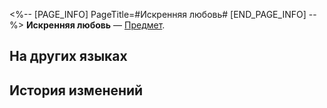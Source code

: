<%-- [PAGE_INFO]
PageTitle=#Искренняя любовь#
[END_PAGE_INFO] --%>
{{Предмет Инфобокс
|id          = 292004
|Изображение = Предмет Искренняя любовь.png
|Тип         = 
|Инвентарь   = 
|Редкость    = 4
|Эффект      = 
|Описание    = Отличный предмет для самообороны. Милый цвет означает, что вы не собираетесь нападать, а смертоносные пули защищают вас от проявлений зла.
}}
{{Описание|''«Омилеть, это цвет для настоящих мужиков!»''}}
'''Искренняя любовь''' — [[Предмет]].

==На других языках==
{{На других языках
|en   = Sincerely Loving You
|zhs  = 真心爱你
|zht  = 真心愛你
|ja   = 真心アイラブユー
|ko   = 끝장나게 사랑해주마
|es   = Amor verdadero
|fr   = Amour sincère
|ru   = Искренняя любовь
|th   = อยากมุมุสุดหัวใจ
|vi   = Tình Yêu Thật Lòng
|de   = Liebe von ganzem Herzen
|id   = Tulus Mencintaimu
|pt   = Sinceramente Te Amando
}}

==История изменений==
{{История изменений|3.5}}
